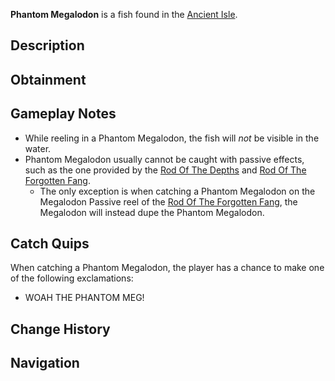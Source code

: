 {{FishInfobox
|image          = Phantom Megalodon.png
|rarity         = Limited
|sea            = First Sea
|location       = [[Ancient Isle]]
|sublocation    = 
|sources        = Fishing Rod
|nopassive      = 1
|radar_location = 
|prog_speed     = -85
|xp             = 12000
|weather        = 
|time           = 
|season         = 
|bait           = Shark Head
|base_weight    = 67000
|base_value     = 20000
|weight_range   = 17000
|base_chance    = 0.0001
|base_resil     = 5
}}
'''Phantom Megalodon''' is a {{Rarity|Limited}} fish found in the [[Ancient Isle]].

== Description ==
{{Description|The Phantom Meg is a spectral version of the ancient Megalodon, haunting the waters with an ethereal glow. Its serrated teeth remain just as fearsome, tearing through anything in its way. Though extinct for millions of years, this ghostly apex predator dominates the Ancient Isle and will challenge any angler brave enough to hook it.|Bestiary Entry}}

== Obtainment ==
{{Description|The Phantom Meg only emerges during the eclipse & twilight hours of the celestial cycle, when the sun and moon align every seven days.|Bestiary Hint}}
{{Fish Availability|
Megalodon Hunt/Eclipse and Weekend
|top_rods      = 
Great Rod of Oscar\27909.34\67329.72;
Astralhook Rod\26605.58\70445.53;
Tempest Rod\25714.64\70382.87;
Seraphic Rod\25605.17\69785.18;
Ethereal Prism Rod\24971.54\64783;
Destiny Rod\16922.97\41260.07;
Heaven's Rod\16663.22\41335.46;
Challenger's Rod\24735.64\69957.83;
Abyssal Specter Rod\21331.99\63005.4;
Zeus Rod\16255.66\45336.02;
The Lost Rod\14439.97\40272.17;
No-Life Rod\23219.35\63751.75;
Rod Of The Forgotten Fang\21496.2\57278.99;
Rod Of The Exalted One\17414.43\45057.86;
Avalanche Rod\13734.48\39260.01;
Steady Rod\4595.65\13693.48
|recommended   = Seraphic Rod
}}

== Gameplay Notes ==
* While reeling in a Phantom Megalodon, the fish will ''not'' be visible in the water.
* Phantom Megalodon usually cannot be caught with passive effects, such as the one provided by the [[Rod Of The Depths]] and [[Rod Of The Forgotten Fang]].
** The only exception is when catching a Phantom Megalodon on the Megalodon Passive reel of the [[Rod Of The Forgotten Fang]], the Megalodon will instead dupe the Phantom Megalodon.

== Catch Quips ==
When catching a Phantom Megalodon, the player has a chance to make one of the following exclamations:
* WOAH THE PHANTOM MEG!

== Change History ==
{{Change History|{{subst:Current Version}}}}

== Navigation ==
{{Fish Navbox|Ancient Isle}}